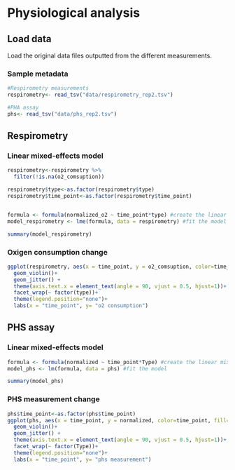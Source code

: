 # Physiological analysis



## Load data

Load the original data files outputted from the different measurements.

### Sample metadata

```r
#Respirometry measurements
respirometry<- read_tsv("data/respirometry_rep2.tsv")

#PHA assay
phs<- read_tsv("data/phs_rep2.tsv")
```

## Respirometry

### Linear mixed-effects model

```r
respirometry<-respirometry %>%
  filter(!is.na(o2_comsuption))

respirometry$type<-as.factor(respirometry$type)
respirometry$time_point<-as.factor(respirometry$time_point)


formula <- formula(normalized_o2 ~ time_point*type) #create the linear mixed model
model_respirometry <- lme(formula, data = respirometry) #fit the model
```

```r
summary(model_respirometry)
```

### Oxigen consumption change

```r
ggplot(respirometry, aes(x = time_point, y = o2_comsuption, color=time_point, fill=time_point, alpha=0.2 )) +
  geom_violin()+
  geom_jitter() +
  theme(axis.text.x = element_text(angle = 90, vjust = 0.5, hjust=1))+
  facet_wrap(~ factor(type))+
  theme(legend.position="none")+
  labs(x = "time_point", y= "o2 consumption")
```

## PHS assay

### Linear mixed-effects model

```r
formula <- formula(normalized ~ time_point*Type) #create the linear mixed model
model_phs <- lm(formula, data = phs) #fit the model
```

```r
summary(model_phs)
```

### PHS measurement change

```r
phs$time_point<-as.factor(phs$time_point)
ggplot(phs, aes(x = time_point, y = normalized, color=time_point, fill=time_point, alpha=0.2 )) +
  geom_violin()+
  geom_jitter() +
  theme(axis.text.x = element_text(angle = 90, vjust = 0.5, hjust=1))+
  facet_wrap(~ factor(Type))+
  theme(legend.position="none")+
  labs(x = "time_point", y= "phs measurement")
```